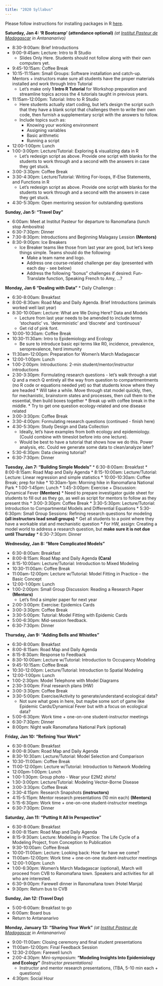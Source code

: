 ```yaml
---
title: "2020 Syllabus"
---
```


Please follow instructions for installing packages in R [here](E2M2-2018/E2M2_InstallPackages.html).


**Saturday, Jan 4: ‘R Bootcamp’ (attendance optional)** *(at [Institut Pasteur de Madagascar](http://www.pasteur.mg/) in Antananarivo)*

* 8:30-9:00am: Brief Introductions 
* 9:00-9:45am: Lecture: Intro to R Studio 
  * Slides Only Here. Students should not follow along with their own computers yet.
* 9:45-10:15am: Coffee Break
* 10:15-11:15am: Small Groups: Software installation and catch-up. Mentors + instructors make sure all students have the proper materials installed and work through Intro Tutorial 
  * Let's make only **1 Intro R Tutorial** for Workshop preparation and streamline topics across the 4 tutorials     taught in previous years.
* 11:15am-12:00pm: Tutorial: Intro to R Studio 
  * Here students actually start coding, but let's design the script such that they have a blank script that        challenges them to write their own code, then furnish a supplementary script with the answers to follow.
  * Include topics such as:
      * Knowing your working environment
      * Assigning variables
      * Basic arithmetic
      * Running a script
* 12:00-1:00pm: Lunch
* 1:00-3:00pm: Lecture/Tutorial: Exploring & visualizing data in R
  * Let's redesign script as above. Provide one script with blanks for the students to work through and a second   with the answers in case they get stuck.
* 3:00-3:30pm: Coffee Break
* 3:30-4:30pm: Lecture/Tutorial: Writing For-loops, If-Else Statements, and Functions in R 
  * Let's redesign script as above. Provide one script with blanks for the students to work through and a second   with the answers in case they get stuck.
* 4:30-5:30pm: Open mentoring session for outstanding questions

**Sunday, Jan 5: “Travel Day"**

* 6:00am: Meet at Institut Pasteur for departure to Ranomafana (lunch stop Ambositra)
* 6:30-7:30pm: Dinner
* 7:30-8:30pm: Introductions and Beginning Malagasy Lession __(Mentors)__
* 8:30-9:00pm: Ice Breakers 
  * Ice Breaker teams like those from last year are good, but let's keep things simple. Teams should do the         following:
    * Make a team name and logo.
    * Address one course-related challenge per day (presented with each day - see below)
    * Address the following "bonus" challenges if desired: Fun-Translate function, Speaking French to Amy, ...?


**Monday, Jan 6 “Dealing with Data”**
* Daily Challenge :

* 6:30-8:00am: Breakfast
* 8:00-8:30am: Road Map and Daily Agenda. Brief Introductions (animals worked well last year) 
* 8:30-10:00am: Lecture: What are We Doing Here? Data and Models 
  * Lecture from last year needs to be amended to include terms 'stochastic' vs. 'deterministic' and 'discrete'   and 'continuous'
  * Get rid of pink font.
* 10:00-10:30am: Coffee Break
* 10:30-11:30am: Intro to Epidemiology and Ecology
  * Be sure to introduce basic epi terms like R0, incidence, prevalence, seroprevalence, herd immunity
* 11:30am-12:00pm: Preparation for Women's March Madagascar 
* 12:00-1:00pm: Lunch
* 1:00-2:00pm: Introductions: 2-min student/mentor/instructor introductions
* 2:30-3:30pm: Formulating research questions - let's walk through a stat Q and a mech Q entirely all the way           from question to compartmentments (no R code or equations needed yet) so that students know where they          are headed
        * Will take a while. Move through stat model quickly, then, for mechanistic, brainstorm states and                processes, then cull them to the essential, then build boxes together
        * Break up with coffee break in the middle.
        * Try to get one question ecology-related and one disease related
* 3:00-3:30pm: Coffee Break
* 3:30-4:00pm: Formulating research questions (continued - finish here)
* 4:30-5:30pm: Study Design and Data Collection 
  * Ideally, let's have examples from both ecology and epidemiology. (Could combine with timeslot before into       one lecture).
  * Would be best to have a tutorial that shows how we do this. Power analysis, etc. Could we generate some data     to clean/analyze later? 
* 5:30-6:30pm: Data cleaning tutorial?
* 6:30-7:30pm: Dinner

**Tuesday, Jan 7: “Building Simple Models”**
* 6:30-8:00am: Breakfast
* 8:00-8:15am: Road Map and Daily Agenda 
* 8:15-10:00am: Lecture/Tutorial: Lecture: Linear regression and simple statistics
* 10:00-10:30am: Coffee Break; prep for hike
* 10:30am-1pm: Morning hike in Ranomafana National Park
* 1:00-1:45pm: Lunch
* 1:45-3:00pm: Exercise + Discussion: Dynamical Fever __(Mentors)__
  * Need to prepare investigator guide sheet for students to fill out as they go, as well as script for mentors to follow as they present this
* 3:00-3:30pm: Coffee Break 
* 3:30-5:30pm: Lecture/Tutorial: Introduction to Compartmental Models and Differential Equations
* 5:30-6:30pm: Small Group Sessions: Refining research questions for modeling __(all instructors lead small groups)__
  * Get all students to a point where they have a workable stat and mechanistic question
  * For HW, assign: Creating a model world to address a research question, but **make sure it is not due until Thursday**
* 6:30-7:30pm: Dinner


**Wednesday, Jan 8: “More Complicated Models”**

* 6:30-8:00am: Breakfast
* 8:00-8:15am: Road Map and Daily Agenda __(Cara)__
* 8:15-10:00am: Lecture/Tutorial: Introduction to Mixed Modeling
* 10:30-11:00am: Coffee Break
* 11:00am-12:00pm: Lecture w/Tutorial: Model Fitting in Practice – the Basic Concept
* 12:00-1:00pm: Lunch
* 1:00-2:00pm: Small Group Discussion: Reading a Research Paper __(Mentors)__
  * Let's find a simpler paper for next year
* 2:00-3:00pm: Exercise: Epidemics Cards
* 3:00-3:30pm: Coffee Break
* 3:30-5:00pm: Tutorial: Model Fitting with Epidemic Cards
* 5:00-6:30pm: Mid-session feedback.
* 6:30-7:30pm: Dinner




**Thursday, Jan 9: “Adding Bells and Whistles”**

* 6:30-8:00am: Breakfast
* 8:00-8:15am: Road Map and Daily Agenda 
* 8:15-8:30am: Response to Feedback
* 8:30-10:00am: Lecture w/Tutorial: Introduction to Occupancy Modeling
* 9:45-10:15am: Coffee Break
* 10:30-12:00pm: Lecture/Tutorial: Introduction to Spatial Modeling
* 12:00-1:00pm: Lunch
* 1:00-2:30pm: Model Telephone with Model Diagrams 
* 2:30-3:00pm: Final research plans (HW) 
* 3:00-3:30pm: Coffee Break
* 3:30-5:00pm: Exercise/Activity to generate/understand ecological data?
  * Not sure what goes in here, but maybe some sort of game like Epidemic Cards/Dynamical Fever but with a focus     on ecological data?
* 5:00-6:30pm: Work time + one-on-one student-instructor meetings
* 6:30-7:30pm: Dinner
* 8:00pm: Night walk Ranomafana National Park (optional)


**Friday, Jan 10: “Refining Your Work”**

* 6:30-8:00am: Breakfast
* 8:00-8:30am: Road Map and Daily Agenda 
* 8:30-10:30am: Lecture/Tutorial: Model Selection and Comparison
* 10:30-11:00am: Coffee Break
* 11:00-12:00pm:  Lecture w/Tutorial: Introduction to Network Modeling 
* 12:00pm-1:00pm: Lunch
* 1:00-1:30pm: Group photo - Wear your E2M2 shirts!
* 1:30-3:00pm: Lecture/Tutorial: Modeling Vector-Borne Disease 
* 3:00-3:30pm: Coffee Break
* 3:30-4:15pm: Research Snapshots __(instructors)__
* 4:15-5:15pm: Mentor research presentations (10 min each) __(Mentors)__
* 5:15-6:30pm: Work time + one-on-one student-instructor meetings
* 6:30-7:30pm: Dinner



**Saturday, Jan 11: “Putting It All In Perspective”**

* 6:30-8:00am: Breakfast
* 8:00-8:15am: Road Map and Daily Agenda 
* 8:15-9:30am: Lecture: Modeling in Practice: The Life Cycle of a Modeling Project, from Conception to Publication  
* 9:30-10:00am: Coffee Break
* 10:00-11:00am: Lecture: Looking back: How far have we come? 
* 11:00am-12:00pm:  Work time + one-on-one student-instructor meetings
* 12:00-1:00pm: Lunch
* 1:00-6:30pm: Women’s March Madagascar (optional), March will proceed from CVB to Ranomafana town. Speakers and activities for all who are interested. 
* 6:30-9:00pm: Farewell dinner in Ranomafana town (Hotel Manja)
* 9:30pm: Return bus to CVB

**Sunday, Jan 12: (Travel Day)**

* 5:00-6:00am: Breakfast to go
* 6:00am: Board bus
* Return to Antananarivo 


**Monday, January 13: "Sharing Your Work"** *(at [Institut Pasteur de Madagascar](http://www.pasteur.mg/) in Antananarivo)*

* 9:00-11:00am: Closing ceremony and final student presentations 
* 11:00am-12:00pm: Final Feedback Session
* 12:30-2:00pm: Farewell lunch
* 2:00-4:30pm: Mini-symposium: **“Modeling Insights Into Epidemiology and Ecology”** *(Instructor presentations)*
    * Instructor and mentor research presentations, (TBA, 5-10 min each + questions) 
* 4:30pm: Social Hour

